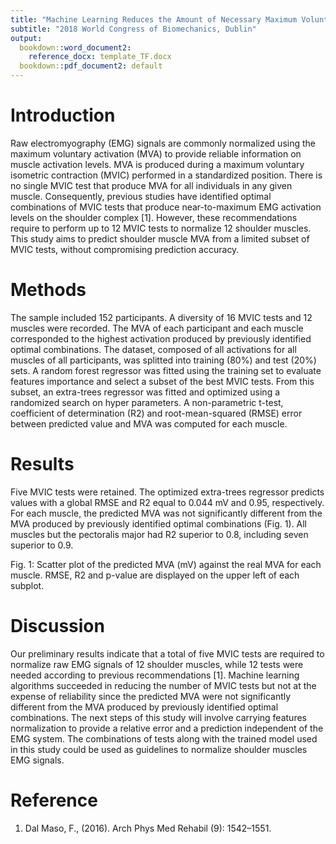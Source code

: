 ```yaml
---
title: "Machine Learning Reduces the Amount of Necessary Maximum Voluntary Isometric Contractions Tests of the Shoulder Muscles"
subtitle: "2018 World Congress of Biomechanics, Dublin"
output:
  bookdown::word_document2:
    reference_docx: template_TF.docx
  bookdown::pdf_document2: default
---
```


# Introduction
Raw electromyography (EMG) signals are commonly normalized using the maximum voluntary activation (MVA) to provide reliable information on muscle activation levels.
MVA is produced during a maximum voluntary isometric contraction (MVIC) performed in a standardized position.
There is no single MVIC test that produce MVA for all individuals in any given muscle.
Consequently, previous studies have identified optimal combinations of MVIC tests that produce near-to-maximum EMG activation levels on the shoulder complex [1].
However, these recommendations require to perform up to 12 MVIC tests to normalize 12 shoulder muscles.
This study aims to predict shoulder muscle MVA from a limited subset of MVIC tests, without compromising prediction accuracy.

# Methods
The sample included 152 participants. A diversity of 16 MVIC tests and 12 muscles were recorded.
The MVA of each participant and each muscle corresponded to the highest activation produced by previously identified optimal combinations.
The dataset, composed of all activations for all muscles of all participants, was splitted into training (80%) and test (20%) sets.
A random forest regressor was fitted using the training set to evaluate features importance and select a subset of the best MVIC tests.
From this subset, an extra-trees regressor was fitted and optimized using a randomized search on hyper parameters.
A non-parametric t-test, coefficient of determination (R2) and root-mean-squared (RMSE) error between predicted value and MVA was computed for each muscle.

# Results
Five MVIC tests were retained. The optimized extra-trees regressor predicts values with a global RMSE and R2 equal to 0.044 mV and 0.95, respectively.
For each muscle, the predicted MVA was not significantly different from the MVA produced by previously identified optimal combinations (Fig. 1).
All muscles but the pectoralis major had R2 superior to 0.8, including seven superior to 0.9.

Fig. 1: Scatter plot of the predicted MVA (mV) against the real MVA for each muscle. RMSE, R2 and p-value are displayed on the upper left of each subplot.

# Discussion
Our preliminary results indicate that a total of five MVIC tests are required to normalize raw EMG signals of 12 shoulder muscles, while 12 tests were needed according to previous recommendations [1].
Machine learning algorithms succeeded in reducing the number of MVIC tests but not at the expense of reliability since the predicted MVA were not significantly different from the MVA produced by previously identified optimal combinations.
The next steps of this study will involve carrying features normalization to provide a relative error and a prediction independent of the EMG system.
The combinations of tests along with the trained model used in this study could be used as guidelines to normalize shoulder muscles EMG signals.

# Reference
1. Dal Maso, F., (2016). Arch Phys Med Rehabil (9): 1542–1551.
